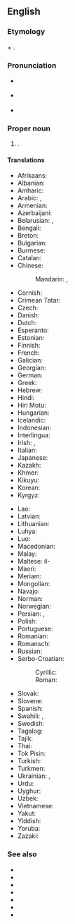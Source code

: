 ==English==
{{wikipedia}}

===Etymology===
{{der|en|ms|pepuah||frizzy|pos=in reference to locals' hair}} + {{m|en|New Guinea}}.

===Pronunciation===
* {{a|UK}} {{IPA|en|/ˈpæp.uː.ə ˌnjuː ˈɡɪn.i/|/ˈpæ.pjuː.ə ˌnjuː ˈɡɪ.ni/}}
* {{a|US}} {{IPA|en|/ˈpæp.u.ə ˌnu ˈɡɪn.i/}}
* {{audio|en|en-us-Papua New Guinea.ogg|Audio (US)}}

{{rfp|en|Australia and New Zealand pronunciation?}}

===Proper noun===
{{en-proper noun|head=[[Papua]] [[New Guinea]]}}

# {{senseid|en|Q691}}{{place|en|country|cont/Oceania|official=Independent State of Papua New Guinea}}.

====Translations====
{{trans-top|id=Q691|country in Oceania}}
* Afrikaans: {{t|af|Papoea-Nieu-Guinee}}
* Albanian: {{t|sq|Papua Guinea e Re|f}}
* Amharic: {{t|am|ፓፑዋ ኒው ጊኒ|sc=Ethi}}
* Arabic: {{t|ar|بَابْوَا غِينِيَّا اَلْجَدِيدَة|f|tr=bābwā ḡiniyyā l-jadīda}}, {{t|ar|بَابْوَا نْيُو غِينِيَّا|f|tr=bābwā nyū ḡiniyyā}}
* Armenian: {{t|hy|Պապուա Նոր Գվինեա}}
* Azerbaijani: {{t|az|Papua Yeni Qvineya}}
* Belarusian: {{t|be|Па́пуа-Но́вая Гвіне́я|f}}, {{t|be|Па́пуа-Но́вая Гвінэ́я|f}} {{qualifier|Taraškievica}}
* Bengali: {{t+|bn|পাপুয়া নিউগিনি}}
* Breton: {{t|br|Papoua Ginea-Nevez}}
* Bulgarian: {{t|bg|Папу́а Но́ва Гвине́я|f}}
* Burmese: {{t|my|ပါပူအာနယူးဂီနီ|sc=Mymr}}
* Catalan: {{t+|ca|Papua Nova Guinea|f}}
* Chinese:
*: Mandarin: {{t+|cmn|巴布亞新幾內亞|sc=Hani}}, {{t+|cmn|巴布亚新几内亚|tr=Bābùyà Xīn Jǐnèiyà|sc=Hani}}
* Cornish: {{t|kw|Papwa Gyni Nowydh}}
* Crimean Tatar: {{t|crh|Papua Yañı Gvineya}}
* Czech: {{t+|cs|Papua-Nová Guinea|f}}
* Danish: {{t+|da|Papua Ny Guinea}}
* Dutch: {{t+|nl|Papoea-Nieuw-Guinea}}
* Esperanto: {{t+|eo|Papuo-Nov-Gvineo}}
* Estonian: {{t+|et|Paapua Uus-Guinea}}
* Finnish: {{t+|fi|Papua-Uusi-Guinea}}
* French: {{t+|fr|Papouasie-Nouvelle-Guinée|f}}
* Galician: {{t|gl|Papúa Nova Guinea|f}}
* Georgian: {{t|ka|პაპუა-ახალი გვინეა}}
* German: {{t+|de|Papua-Neuguinea|n}}
* Greek: {{t|el|Παπουασία-Νέα Γουινέα|f}}
* Hebrew: {{t|he|פפואה־גינאה החדשה|tr=papu'a-gine'a ha-khadasha}}
* Hindi: {{t+|hi|पापुआ न्यू गिनी}}
* Hiri Motu: {{t|ho|Papua Niu Gini}}
* Hungarian: {{t+|hu|Pápua Új-Guinea}}
* Icelandic: {{t+|is|Papúa Nýja-Gínea|f}}
* Indonesian: {{t+|id|Papua Nugini}}
* Interlingua: {{t|ia|Papua Nove Guinea}}
* Irish: {{t|ga|Nua-Ghuine Phapua|f}}, {{t|ga|Stát Neamhspleách Nua-Ghuine Phapua|m}}
* Italian: {{t+|it|Papua Nuova Guinea}}
* Japanese: {{t+|ja|パプアニューギニア|tr=Papua Nyūginia}}
* Kazakh: {{t|kk|Папуа-Жаңа Гвинея|sc=Cyrl}}
* Khmer: {{t|km|ប៉ាពួហ៊្គីណេថ្មី}}
* Kikuyu: {{t|ki|Papua}}
* Korean: {{t|ko|^파푸아 ^뉴기니}}
* Kyrgyz: {{t+|ky|Папуа-Жаңы Гвинея|sc=Cyrl}}
{{trans-mid}}
* Lao: {{t|lo|ປາປົວຊີນູແວນກີເນ}}
* Latvian: {{t|lv|Papua-Jaungvineja|f}}
* Lithuanian: {{t+|lt|Papua Naujoji Gvinėja|f}}
* Luhya: {{t|luy|Papua}}
* Luo: {{t|luo|Papua}}
* Macedonian: {{t|mk|Папу́а Но́ва Гвине́ја|f}}
* Malay: {{t|ms|Papua New Guinea}}
* Maltese: il-{{t|mt|Papwa Gwinea Ġdida|f}}
* Maori: {{t|mi|Papua Nūkini}}
* Meriam: {{t|ulk|Op Dewday}}
* Mongolian: {{t|mn|Папуа-Шинэ Гвиней|sc=Cyrl}}
* Navajo: {{t|nv|Chooyééł Dineʼé Bikéyah}}
* Norman: {{t|nrf|Papua Nouvelle Dginnée|f}}
* Norwegian: {{t|no|Papua Ny-Guinea}}
* Persian: {{t|fa|پاپوآ گینه نو|tr=pâpuâ gine-ye nou|alt=پاپوآ گینهٔ نو}}, {{t|fa|پاپوا گینه جدید|tr=pâpuâ gine-ye jadid|alt=پاپوا گینهٔ جدید|sc=fa-Arab}}
* Polish: {{t+|pl|Papua-Nowa Gwinea|f}}
* Portuguese: {{t+|pt|Papua-Nova Guiné}}
* Romanian: {{t|ro|Papua Noua Guinee|f}}
* Romansch: {{t|rm|Papua-Nova Guinea|f}}
* Russian: {{t|ru|Па́пуа-Но́вая Гвине́я|f}}
* Serbo-Croatian:
*: Cyrillic: {{t|sh|Папуа Нова Гвинеја|f}}
*: Roman: {{t+|sh|Papua Nova Gvineja|f}}
* Slovak: {{t|sk|Papua-Nová Guinea|f}}
* Slovene: {{t|sl|Papuanska Nova Gvineja|f}}
* Spanish: {{t+|es|Papúa Nueva Guinea|f}}
* Swahili: {{t+|sw|Papua}}, {{t|sw|Guinea Mpya}}
* Swedish: {{t+|sv|Papua Nya Guinea}}
* Tagalog: {{t|tl|Papua New Guinea}}
* Tajik: {{t|tg|Папуа-Гвинеяи Нав}}
* Thai: {{t+|th|ปาปัวนิวกินี}}
* Tok Pisin: {{t|tpi|Papua Niugini}}
* Turkish: {{t+|tr|Papua Yeni Gine}}
* Turkmen: {{t|tk|Papua-Täze Gwineýa}}
* Ukrainian: {{t|uk|Па́пуа-Нова́ Гвіне́я|f}}, {{t|uk|Па́пуа-Нова́ Ґвіне́я|f}}
* Urdu: {{t|ur|پاپوا نیو گنی|tr=pāpuā nyū ginī}}
* Uyghur: {{t|ug|پاپۇئا يېڭى گۋىنېيە|sc=ug-Arab}}
* Uzbek: {{t+|uz|Papua Yangi Gvineya}}
* Vietnamese: {{t|vi|Pa-pua Niu Ghi-nê}}
* Yakut: {{t|sah|Папуа Саҥа Гуинея|sc=Cyrl}}
* Yiddish: {{t|yi|פּאַפּואַ־נײַ גינע}}
* Yoruba: {{t|yo|Paapu ti Giini}}
* Zazaki: {{qualifier|Southern Zazaki}} {{t|zza|Papua Ginea Newiye}}
{{trans-bottom}}

===See also===
* {{l|en|PNG}}
* {{l|en|Port Moresby}}
* {{l|en|New Guinea}}
* {{l|en|Irian Jaya}}
* {{l|en|West Irian}}
* {{l|en|Appendix:Countries of the world|Countries of the world}}
* {{pedialite}}